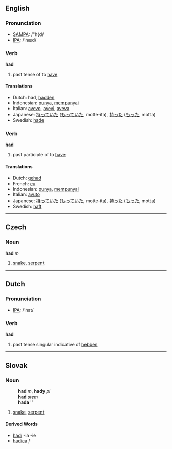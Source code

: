 ==English==
=== Pronunciation ===
*[[w:SAMPA|SAMPA]]: /"h{d/
*[[w:IPA|IPA]]: /'hæd/

=== Verb ===
'''had'''

# past tense of to [[have]]

==== Translations ====
*Dutch: had, [[hadden]]
*Indonesian: [[punya]], [[punya|mempunyai]]
*Italian: [[avevo]], [[avevi]], [[aveva]]
*Japanese: [[持っていた]] ([[もっていた]], motte-ita), [[持った]] ([[もった]], motta)
*Swedish: [[hade]]

=== Verb ===
'''had'''

# past participle of to [[have]]

==== Translations ====
*Dutch: [[gehad]]
*French: [[eu]]
*Indonesian: [[punya]], [[punya|mempunyai]]
*Italian: [[avuto]]
*Japanese: [[持っていた]] ([[もっていた]], motte-ita), [[持った]] ([[もった]], motta)
*Swedish: [[haft]]

----

==Czech==
===Noun===
'''had''' ''m''

# [[snake]], [[serpent]]

----

==Dutch==
=== Pronunciation ===
*[[w:IPA|IPA]]: /'hat/

=== Verb ===
'''had'''

# past tense singular indicative of [[hebben]]

----

==Slovak==
===Noun===
:'''had''' ''m'', '''hady''' ''pl''
:'''had''' ''stem''
:'''hada''' ''{{gensg}}
:{{decpat}} {{dub}}

#[[snake]], [[serpent]]

====Derived Words====
* [[hadí]] -ia -ie
* [[hadica#Slovak|hadica]] ''f''